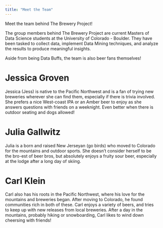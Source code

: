 ```yaml
---
title: "Meet the Team"
---
```


Meet the team behind The Brewery Project!

The group members behind The Brewery Project are current Masters of Data Science students at the University of Colorado - Boulder. They have been tasked to collect data, implement Data Mining techniques, and analyze the results to produce meaningful insights.

Aside from being Data Buffs, the team is also beer fans themselves!

# Jessica Groven

Jessica (Jess) is native to the Pacific Northwest and is a fan of trying new breweries wherever she can find them, especially if there is trivia involved. She prefers a nice West-coast IPA or an Amber beer to enjoy as she answers questions with friends on a weeknight. Even better when there is outdoor seating and dogs allowed! 

# Julia Gallwitz

Julia is a born and raised New Jerseyan (go birds) who moved to Colorado for the mountains and outdoor sports. She doesn’t consider herself to be the bro-est of beer bros, but absolutely enjoys a fruity sour beer, especially at the lodge after a long day of skiing.

# Carl Klein

Carl also has his roots in the Pacific Northwest, where his love for the mountains and breweries began. After moving to Colorado, he found communities rich in both of these. Carl enjoys a variety of beers, and tries to keep up with new releases from local breweries. After a day in the mountains, probably hiking or snowboarding, Carl likes to wind down cheersing with friends!
